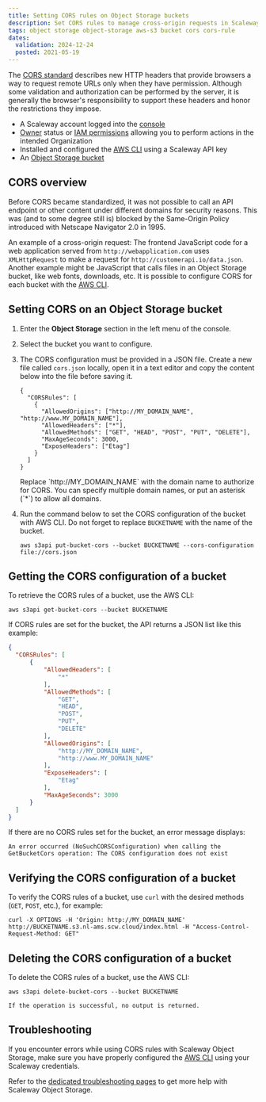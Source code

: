 ```yaml
---
title: Setting CORS rules on Object Storage buckets
description: Set CORS rules to manage cross-origin requests in Scaleway Object Storage.
tags: object storage object-storage aws-s3 bucket cors cors-rule
dates:
  validation: 2024-12-24
  posted: 2021-05-19
---
```



The [CORS standard](https://en.wikipedia.org/wiki/Cross-origin_resource_sharing) describes new HTTP headers that provide browsers a way to request remote URLs only when they have permission. Although some validation and authorization can be performed by the server, it is generally the browser's responsibility to support these headers and honor the restrictions they impose.

<Requirements />

- A Scaleway account logged into the [console](https://console.scaleway.com)
- [Owner](/iam/concepts/#owner) status or [IAM permissions](/iam/concepts/#permission) allowing you to perform actions in the intended Organization
- Installed and configured the [AWS CLI](/object-storage/api-cli/object-storage-aws-cli/) using a Scaleway API key
- An [Object Storage bucket](/object-storage/how-to/create-a-bucket/)

## CORS overview

Before CORS became standardized, it was not possible to call an API endpoint or other content under different domains for security reasons. This was (and to some degree still is) blocked by the Same-Origin Policy introduced with Netscape Navigator 2.0 in 1995.

An example of a cross-origin request: The frontend JavaScript code for a web application served from `http://webapplication.com` uses `XMLHttpRequest` to make a request for `http://customerapi.io/data.json`. Another example might be JavaScript that calls files in an Object Storage bucket, like web fonts, downloads, etc. It is possible to configure CORS for each bucket with the [AWS CLI](/object-storage/api-cli/object-storage-aws-cli/).

## Setting CORS on an Object Storage bucket

1. Enter the **Object Storage** section in the left menu of the console.
2. Select the bucket you want to configure.
3. The CORS configuration must be provided in a JSON file. Create a new file called `cors.json` locally, open it in a text editor and copy the content below into the file before saving it.
    ```
    {
      "CORSRules": [
        {
          "AllowedOrigins": ["http://MY_DOMAIN_NAME", "http://www.MY_DOMAIN_NAME"],
          "AllowedHeaders": ["*"],
          "AllowedMethods": ["GET", "HEAD", "POST", "PUT", "DELETE"],
          "MaxAgeSeconds": 3000,
          "ExposeHeaders": ["Etag"]
        }
      ]
    }
    ```

    <Message type="note">
      Replace `http://MY_DOMAIN_NAME` with the domain name to authorize for CORS. You can specify multiple domain names, or put an asterisk (`*`) to allow all domains.
    </Message>
4. Run the command below to set the CORS configuration of the bucket with AWS CLI. Do not forget to replace `BUCKETNAME` with the name of the bucket.
    ```
    aws s3api put-bucket-cors --bucket BUCKETNAME --cors-configuration file://cors.json
    ```

## Getting the CORS configuration of a bucket


To retrieve the CORS rules of a bucket, use the AWS CLI:
```
aws s3api get-bucket-cors --bucket BUCKETNAME
```

If CORS rules are set for the bucket, the API returns a JSON list like this example:
```json
{
  "CORSRules": [
      {
          "AllowedHeaders": [
              "*"
          ],
          "AllowedMethods": [
              "GET",
              "HEAD",
              "POST",
              "PUT",
              "DELETE"
          ],
          "AllowedOrigins": [
              "http://MY_DOMAIN_NAME",
              "http://www.MY_DOMAIN_NAME"
          ],
          "ExposeHeaders": [
              "Etag"
          ],
          "MaxAgeSeconds": 3000
      }
  ]
}
```

If there are no CORS rules set for the bucket, an error message displays:
```
An error occurred (NoSuchCORSConfiguration) when calling the GetBucketCors operation: The CORS configuration does not exist
```

## Verifying the CORS configuration of a bucket

To verify the CORS rules of a bucket, use `curl` with the desired methods (`GET`, `POST`, etc.), for example:

```
curl -X OPTIONS -H 'Origin: http://MY_DOMAIN_NAME' http://BUCKETNAME.s3.nl-ams.scw.cloud/index.html -H "Access-Control-Request-Method: GET"
```

## Deleting the CORS configuration of a bucket

To delete the CORS rules of a bucket, use the AWS CLI:
```
aws s3api delete-bucket-cors --bucket BUCKETNAME
```

    If the operation is successful, no output is returned.

## Troubleshooting

If you encounter errors while using CORS rules with Scaleway Object Storage, make sure you have properly configured the [AWS CLI](/object-storage/api-cli/object-storage-aws-cli/) using your Scaleway credentials.

Refer to the [dedicated troubleshooting pages](/object-storage/troubleshooting/) to get more help with Scaleway Object Storage.